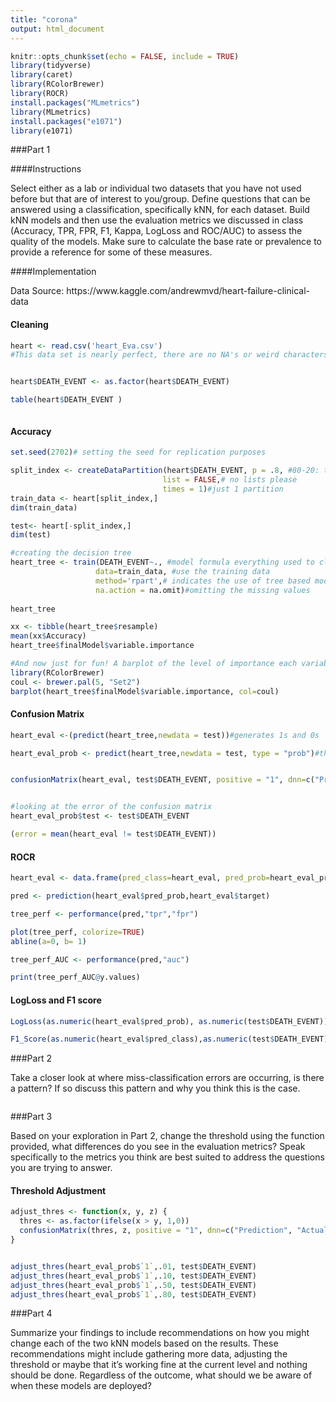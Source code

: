 ```yaml
---
title: "corona"
output: html_document
---
```


```r
knitr::opts_chunk$set(echo = FALSE, include = TRUE)
library(tidyverse)
library(caret)
library(RColorBrewer)
library(ROCR)
install.packages("MLmetrics")
library(MLmetrics)
install.packages("e1071")
library(e1071)
```

###Part 1 

####Instructions

Select either as a lab or individual two datasets that you have not used before but that are of interest to you/group. Define questions that can be answered using a classification, specifically kNN, for each dataset. Build kNN models and then use the evaluation metrics we discussed in class (Accuracy, TPR, FPR, F1, Kappa, LogLoss and ROC/AUC) to assess the quality of the models. Make sure to calculate the base rate or prevalence to provide a reference for some of these measures.

####Implementation



Data Source: https://www.kaggle.com/andrewmvd/heart-failure-clinical-data

#### Cleaning
```r

heart <- read.csv('heart_Eva.csv')
#This data set is nearly perfect, there are no NA's or weird characters and every column is in a boolean format except for the country variable, which needs to be a String or character vector


heart$DEATH_EVENT <- as.factor(heart$DEATH_EVENT)

table(heart$DEATH_EVENT )



```

#### Accuracy
```r
set.seed(2702)# setting the seed for replication purposes

split_index <- createDataPartition(heart$DEATH_EVENT, p = .8, #80-20: train-test
                                  list = FALSE,# no lists please
                                  times = 1)#just 1 partition
train_data <- heart[split_index,]
dim(train_data)

test<- heart[-split_index,]
dim(test)

#creating the decision tree
heart_tree <- train(DEATH_EVENT~., #model formula everything used to classify outcome
                   data=train_data, #use the training data
                   method='rpart',# indicates the use of tree based model
                   na.action = na.omit)#omitting the missing values
                   
heart_tree

xx <- tibble(heart_tree$resample)
mean(xx$Accuracy)
heart_tree$finalModel$variable.importance

#And now just for fun! A barplot of the level of importance each variable plays
library(RColorBrewer)
coul <- brewer.pal(5, "Set2")
barplot(heart_tree$finalModel$variable.importance, col=coul)

```

#### Confusion Matrix
```r
heart_eval <-(predict(heart_tree,newdata = test))#generates 1s and 0s

heart_eval_prob <- predict(heart_tree,newdata = test, type = "prob")#this gives us the predicted prob, we will need these later for the fairness evaluation


confusionMatrix(heart_eval, test$DEATH_EVENT, positive = "1", dnn=c("Prediction", "Actual"), mode = "sens_spec")


#looking at the error of the confusion matrix
heart_eval_prob$test <- test$DEATH_EVENT

(error = mean(heart_eval != test$DEATH_EVENT))
```

#### ROCR
```r
heart_eval <- data.frame(pred_class=heart_eval, pred_prob=heart_eval_prob$`1`,target=as.numeric(test$DEATH_EVENT))

pred <- prediction(heart_eval$pred_prob,heart_eval$target)

tree_perf <- performance(pred,"tpr","fpr")

plot(tree_perf, colorize=TRUE)
abline(a=0, b= 1)

tree_perf_AUC <- performance(pred,"auc")

print(tree_perf_AUC@y.values)

```
#### LogLoss and F1 score
```r
LogLoss(as.numeric(heart_eval$pred_prob), as.numeric(test$DEATH_EVENT))

F1_Score(as.numeric(heart_eval$pred_class),as.numeric(test$DEATH_EVENT))

```

###Part 2

Take a closer look at where miss-classification errors are occurring, is there a pattern? If so discuss this pattern and why you think this is the case. 

```r

```


###Part 3

Based on your exploration in Part 2, change the threshold using the function provided, what differences do you see in the evaluation metrics? Speak specifically to the metrics you think are best suited to address the questions you are trying to answer. 

#### Threshold Adjustment
```r
adjust_thres <- function(x, y, z) {
  thres <- as.factor(ifelse(x > y, 1,0))
  confusionMatrix(thres, z, positive = "1", dnn=c("Prediction", "Actual"), mode = "everything")
}


adjust_thres(heart_eval_prob$`1`,.01, test$DEATH_EVENT)
adjust_thres(heart_eval_prob$`1`,.10, test$DEATH_EVENT)
adjust_thres(heart_eval_prob$`1`,.50, test$DEATH_EVENT)
adjust_thres(heart_eval_prob$`1`,.80, test$DEATH_EVENT)
```

###Part 4 

Summarize your findings to include recommendations on how you might change each of the two kNN models based on the results. These recommendations might include gathering more data, adjusting the threshold or maybe that it's working fine at the current level and nothing should be done. Regardless of the outcome, what should we be aware of when these models are deployed? 

```r

```
